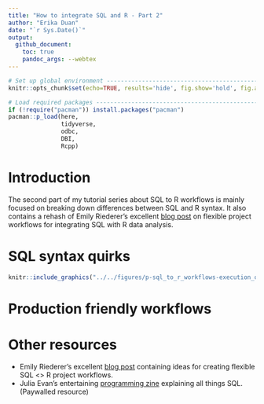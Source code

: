 ```yaml
---
title: "How to integrate SQL and R - Part 2"  
author: "Erika Duan"
date: "`r Sys.Date()`"
output:
  github_document:
    toc: true
    pandoc_args: --webtex 
---
```


```r
# Set up global environment ----------------------------------------------------
knitr::opts_chunk$set(echo=TRUE, results='hide', fig.show='hold', fig.align='center')  
```

```r
# Load required packages -------------------------------------------------------  
if (!require("pacman")) install.packages("pacman")
pacman::p_load(here,  
               tidyverse,
               odbc,
               DBI,
               Rcpp)   
```
 
 
# Introduction   

The second part of my tutorial series about SQL to R workflows is mainly focused on breaking down differences between SQL and R syntax. It also contains a rehash of Emily Riederer's excellent [blog post](https://emilyriederer.netlify.app/post/sql-r-flow/) on flexible project workflows for integrating SQL with R data analysis.  


# SQL syntax quirks   

```r
knitr::include_graphics("../../figures/p-sql_to_r_workflows-execution_order.svg")
```





# Production friendly workflows  


# Other resources  
+ Emily Riederer's excellent [blog post](https://emilyriederer.netlify.app/post/sql-r-flow/) containing ideas for creating flexible SQL <> R project workflows.   
+ Julia Evan's entertaining [programming zine](https://wizardzines.com/zines/sql/) explaining all things SQL. (Paywalled resource)    


    